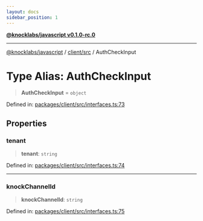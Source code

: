 ```yaml
---
layout: docs
sidebar_position: 1
---
```


[**@knocklabs/javascript v0.1.0-rc.0**](../../../index.mdx)

***

[@knocklabs/javascript](../../../modules.mdx) / [client/src](../index.mdx) / AuthCheckInput

# Type Alias: AuthCheckInput

> **AuthCheckInput** = `object`

Defined in: [packages/client/src/interfaces.ts:73](https://github.com/knocklabs/javascript/blob/main/packages/client/src/interfaces.ts#L73)

## Properties

### tenant

> **tenant**: `string`

Defined in: [packages/client/src/interfaces.ts:74](https://github.com/knocklabs/javascript/blob/main/packages/client/src/interfaces.ts#L74)

***

### knockChannelId

> **knockChannelId**: `string`

Defined in: [packages/client/src/interfaces.ts:75](https://github.com/knocklabs/javascript/blob/main/packages/client/src/interfaces.ts#L75)
